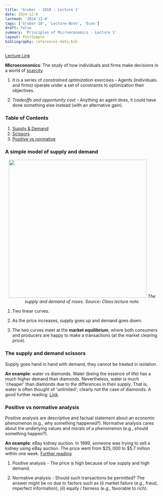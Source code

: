 ```yaml
---
title: 'Gruber - 2018 : Lecture 1'
date: 2024-12-6
lastmod: '2024-12-6'
tags: ['Gruber-18', 'Lecture-Note', 'Econ']
draft: false
summary: 'Principles of Microeconomics - Lecture 1'
layout: PostSimple
bibliography: references-data.bib
---
```

 
[Lecture Link](https://www.youtube.com/watch?v=_OkTw766oCs&list=PLUl4u3cNGP62oJSoqb4Rf-vZMGUBe59G-&index=1&t=1137s&ab_channel=MITOpenCourseWare)


**Microeconomics**: The study of how individuals and firms make decisions in a world of <u>scarcity</u>. 

1. It is a series of *constrained optimization* exercises - Agents (individuals and firms) operate under a set of constraints to optimization their objectives.

2. *Tradeoffs and opportunity cost* - Anything an agent does, it could have done something else instead (with an alternative gain).


### Table of Contents
1. [Supply \& Demand](#a-simple-model-of-supply-and-demand)
2. [Scissors](#the-supply-and-demand-scissors)
3. [Positive vs normative](#positive-vs-normative-analysis)

### A simple model of supply and demand

<p align="center">
<img src="../../static/images/rose-market.png" width="450" height="450" />
<em>The supply and demand of roses. Source: Class lecture note.</em>
</p>

1. Two linear curves.

2. As the price increases, supply goes up and demand goes down. 

3. The two curves meet at the **market equilibrium**, where both consumers and producers are happy to make a transactions (at the market clearing price). 

### The supply and demand scissors

Supply goes hand in hand with demand, they cannot be treated in isolation. 

**An example**: water vs diamonds. Water (being the essence of life) has a much higher demand than diamonds. Nevertheless, water is much 'cheaper' than diamonds due to the differences in their supply. That is, water is often thought of 'unlimited'; clearly not the case of diamonds. A good further reading: [Link](https://www.investopedia.com/ask/answers/032615/how-can-marginal-utility-explain-diamondwater-paradox.asp).

### Positive vs normative analysis 

Positive analysis are descriptive and factual statement about an economic phenomenon (e.g., why something happened?). Normative analysis cares about the underlying values and morals of a phenomenon (e.g., should something happen?). 

**An example**: eBay kidney auction. In 1999, someone was trying to sell a kidney using eBay auction. The price went from \$$25,000$ to \$$5.7$ million within one week. [Further reading](https://www.cbsnews.com/news/ebay-halts-kidney-auction/)

1. Positive analysis - The price is high because of low supply and high demand.

2. Normative analysis - Should such transactions be permitted? The answer might be no due to factors such as $(i)$ market failure (e.g., fraud, imperfect information), $(ii)$ equity / fairness (e.g., favorable to rich). 